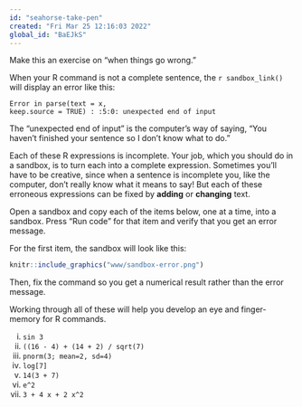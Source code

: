 ```yaml
---
id: "seahorse-take-pen"
created: "Fri Mar 25 12:16:03 2022"
global_id: "BaEJkS"
---
```



::: {.underconstruction}
Make this an exercise on "when things go wrong."
:::

When your R command is not a complete sentence, the `r sandbox_link()` will display an error like this:

<span style="font-color: red;"><code>Error in parse(text = x, keep.source = TRUE) : <text>:5:0: unexpected end of input </code></span>

The "unexpected end of input" is the computer's way of saying, "You haven't finished your sentence so I don't know what to do."

Each of these R expressions is incomplete. Your job, which you should do in a sandbox, is to turn each into a complete expression. Sometimes you'll have to be creative, since when a sentence is incomplete you, like the computer, don't really know what it means to say! But each of these erroneous expressions can be fixed by **adding** or **changing** text.

Open a sandbox and copy each of the items below, one at a time, into a sandbox. Press "Run code" for that item and verify that you get an error message. 

For the first item, the sandbox will look like this:

```r
knitr::include_graphics("www/sandbox-error.png")
```

Then, fix the command so you get a numerical result rather than the error message.

Working through all of these will help you develop an eye and finger-memory for R commands.

i.  `sin 3`
iv. `((16 - 4) + (14 + 2) / sqrt(7)`
v. `pnorm(3; mean=2, sd=4)`
vi. `log[7]`
vii. `14(3 + 7)`
viii. `e^2`
ix. `3 + 4 x + 2 x^2`
